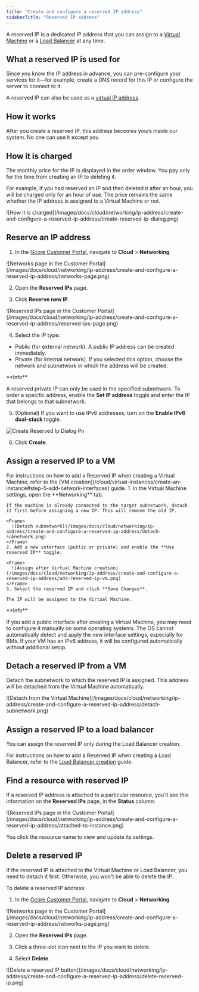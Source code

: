 ```yaml
---
title: "Create and configure a reserved IP address"
sidebarTitle: "Reserved IP address"
---
```


A reserved IP is a dedicated IP address that you can assign to a [Virtual Machine](/cloud/virtual-instances/create-an-instance) or a [Load Balancer](/cloud/networking/create-and-configure-a-load-balancer) at any time.

## What a reserved IP is used for

Since you know the IP address in advance, you can pre-configure your services for it—for example, create a DNS record for this IP or configure the server to connect to it.

A reserved IP can also be used as a [virtual IP address](/cloud/networking/ip-address/create-and-configure-a-virtual-ip-vip-address).

## How it works

After you create a reserved IP, this address becomes yours inside our system. No one can use it except you.

## How it is charged

The monthly price for the IP is displayed in the order window. You pay only for the time from creating an IP to deleting it.

For example, if you had reserved an IP and then deleted it after an hour, you will be charged only for an hour of use. The price remains the same whether the IP address is assigned to a Virtual Machine or not.

<Frame>
  ![How it is charged](/images/docs/cloud/networking/ip-address/create-and-configure-a-reserved-ip-address/create-reserved-ip-dialog.png)
</Frame>

## Reserve an IP address

1. In the [Gcore Customer Portal](https://accounts.gcore.com/reports/dashboard), navigate to **Cloud** \> **Networking**.

<Frame>
  ![Networks page in the Customer Portal](/images/docs/cloud/networking/ip-address/create-and-configure-a-reserved-ip-address/networks-page.png)
</Frame>

2. Open the **Reserved IPs** page.

3. Click **Reserve new IP**.

<Frame>
  ![Reserved IPs page in the Customer Portal](/images/docs/cloud/networking/ip-address/create-and-configure-a-reserved-ip-address/reserved-ips-page.png)
</Frame>

4. Select the IP type:

- Public (for external network). A public IP address can be created immediately.
- Private (for internal network). If you selected this option, choose the network and subnetwork in which the address will be created.

<Info>
  **Info**

  A reserved private IP can only be used in the specified subnetwork. To order a specific address, enable the **Set IP address** toggle and enter the IP that belongs to that subnetwork.
</Info>

5. (Optional) If you want to use IPv6 addresses, turn on the **Enable IPv6 dual-stack** toggle.

![Create Reserved Ip Dialog Pn](/images/docs/cloud/networking/ip-address/create-and-configure-a-reserved-ip-address/create-reserved-ip-dialog.png)

6. Click **Create**.

## Assign a reserved IP to a VM

<Tabs>
  <Tab title="During VM creation">
    For instructions on how to add a Reserved IP when creating a Virtual Machine, refer to the [VM creation](/cloud/virtual-instances/create-an-instance#step-5-add-network-interfaces) guide.
  </Tab>
  <Tab title="After VM creation">
    1. In the Virtual Machine settings, open the **Networking** tab.

    If the machine is already connected to the target subnetwork, detach it first before assigning a new IP. This will remove the old IP.

    <Frame>
      ![Detach subnetwork](/images/docs/cloud/networking/ip-address/create-and-configure-a-reserved-ip-address/detach-subnetwork.png)
    </Frame>
    2. Add a new interface (public or private) and enable the **Use reserved IP** toggle.

    <Frame>
      ![Assign after Virtual Machine creation](/images/docs/cloud/networking/ip-address/create-and-configure-a-reserved-ip-address/add-reserved-ip-vm.png)
    </Frame>
    3. Select the reserved IP and click **Save Changes**.

    The IP will be assigned to the Virtual Machine.
  </Tab>
</Tabs>

<Info>
  **Info**

  If you add a public interface after creating a Virtual Machine, you may need to configure it manually on some operating systems. The OS cannot automatically detect and apply the new interface settings, especially for BMs. If your VM has an IPv6 address, it will be configured automatically without additional setup.
</Info>

## Detach a reserved IP from a VM

Detach the subnetwork to which the reserved IP is assigned. This address will be detached from the Virtual Machine automatically.

<Frame>
  ![Detach from the Virtual Machine](/images/docs/cloud/networking/ip-address/create-and-configure-a-reserved-ip-address/detach-subnetwork.png)
</Frame>

## Assign a reserved IP to a load balancer

You can assign the reserved IP only during the Load Balancer creation.

For instructions on how to add a Reserved IP when creating a Load Balancer, refer to the [Load Balancer creation](/cloud/networking/create-and-configure-a-load-balancer#step-4-configure-network) guide.

## Find a resource with reserved IP

If a reserved IP address is attached to a particular resource, you'll see this information on the **Reserved IPs** page, in the **Status** column:

<Frame>
  ![Reserved IPs page in the Customer Portal](/images/docs/cloud/networking/ip-address/create-and-configure-a-reserved-ip-address/attached-to-instance.png)
</Frame>

You click the resource name to view and update its settings.

## Delete a reserved IP

If the reserved IP is attached to the Virtual Machine or Load Balancer, you need to detach it first. Otherwise, you won't be able to delete the IP.

To delete a reserved IP address:

1. In the [Gcore Customer Portal](https://accounts.gcore.com/reports/dashboard), navigate to **Cloud** \> **Networking**.

<Frame>
  ![Networks page in the Customer Portal](/images/docs/cloud/networking/ip-address/create-and-configure-a-reserved-ip-address/networks-page.png)
</Frame>

2. Open the **Reserved IPs** page.

3. Click a three-dot icon next to the IP you want to delete.

4. Select **Delete**.

<Frame>
  ![Delete a reserved IP button](/images/docs/cloud/networking/ip-address/create-and-configure-a-reserved-ip-address/delete-reserved-ip.png)
</Frame>